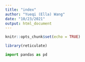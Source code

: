 ```yaml
---
title: "index"
author: "Yueqi (Ella) Wang"
date: "10/23/2021"
output: html_document
---
```


```r
knitr::opts_chunk$set(echo = TRUE)
```

```r
library(reticulate)
```

```python
import pandas as pd
```

